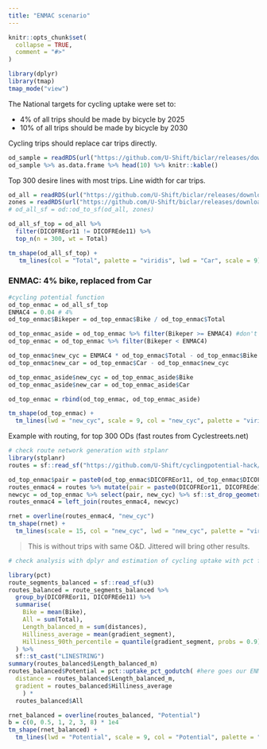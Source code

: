 ```yaml
---
title: "ENMAC scenario"
---
```


```r
knitr::opts_chunk$set(
  collapse = TRUE,
  comment = "#>"
)
```

```r
library(dplyr)
library(tmap)
tmap_mode("view")
```

The National targets for cycling uptake were set to:

-   4% of all trips should be made by bicycle by 2025
-   10% of all trips should be made by bicycle by 2030

Cycling trips should replace car trips directly.

```r
od_sample = readRDS(url("https://github.com/U-Shift/biclar/releases/download/0.0.1/od_sample.Rds"))
od_sample %>% as.data.frame %>% head(10) %>% knitr::kable()
```

Top 300 desire lines with most trips. Line width for car trips.

```r
od_all = readRDS(url("https://github.com/U-Shift/biclar/releases/download/0.0.1/TRIPSmode_freguesias.Rds"))
zones = readRDS(url("https://github.com/U-Shift/biclar/releases/download/0.0.1/FREGUESIASgeo.Rds"))
# od_all_sf = od::od_to_sf(od_all, zones)

od_all_sf_top = od_all %>% 
  filter(DICOFREor11 != DICOFREde11) %>% 
  top_n(n = 300, wt = Total)

tm_shape(od_all_sf_top) +
   tm_lines(col = "Total", palette = "viridis", lwd = "Car", scale = 9)
```

### ENMAC: 4% bike, replaced from Car

```r
#cycling potential function
od_top_enmac = od_all_sf_top
ENMAC4 = 0.04 # 4%
od_top_enmac$Bikeper = od_top_enmac$Bike / od_top_enmac$Total

od_top_enmac_aside = od_top_enmac %>% filter(Bikeper >= ENMAC4) #don't mess with the ones that already reach target
od_top_enmac = od_top_enmac %>% filter(Bikeper < ENMAC4)

od_top_enmac$new_cyc = ENMAC4 * od_top_enmac$Total - od_top_enmac$Bike
od_top_enmac$new_car = od_top_enmac$Car - od_top_enmac$new_cyc

od_top_enmac_aside$new_cyc = od_top_enmac_aside$Bike
od_top_enmac_aside$new_car = od_top_enmac_aside$Car

od_top_enmac = rbind(od_top_enmac, od_top_enmac_aside)

```

```r
tm_shape(od_top_enmac) +
  tm_lines(lwd = "new_cyc", scale = 9, col = "new_cyc", palette = "viridis")
```

Example with routing, for top 300 ODs
(fast routes from Cyclestreets.net)

```r
# check route network generation with stplanr
library(stplanr)
routes = sf::read_sf("https://github.com/U-Shift/cyclingpotential-hack/releases/download/2.0.0/routes_fast.geojson")

od_top_enmac$pair = paste0(od_top_enmac$DICOFREor11, od_top_enmac$DICOFREde11)
routes_enmac4 = routes %>% mutate(pair = paste0(DICOFREor11, DICOFREde11)) %>% filter(pair %in% od_top_enmac$pair)
newcyc = od_top_enmac %>% select(pair, new_cyc) %>% sf::st_drop_geometry() %>% mutate(new_cyc = round(new_cyc))
routes_enmac4 = left_join(routes_enmac4, newcyc)

rnet = overline(routes_enmac4, "new_cyc") 
tm_shape(rnet) +
  tm_lines(scale = 15, col = "new_cyc", lwd = "new_cyc", palette = "viridis")

```

> This is without trips with same O&D. Jittered will bring other results.


```r
# check analysis with dplyr and estimation of cycling uptake with pct function

library(pct)
route_segments_balanced = sf::read_sf(u3)
routes_balanced = route_segments_balanced %>% 
  group_by(DICOFREor11, DICOFREde11) %>% 
  summarise(
    Bike = mean(Bike),
    All = sum(Total),
    Length_balanced_m = sum(distances),
    Hilliness_average = mean(gradient_segment),
    Hilliness_90th_percentile = quantile(gradient_segment, probs = 0.9)
  ) %>% 
  sf::st_cast("LINESTRING")
summary(routes_balanced$Length_balanced_m)
routes_balanced$Potential = pct::uptake_pct_godutch( #here goes our ENMAC function!
  distance = routes_balanced$Length_balanced_m,
  gradient = routes_balanced$Hilliness_average
    ) * 
  routes_balanced$All

rnet_balanced = overline(routes_balanced, "Potential")
b = c(0, 0.5, 1, 2, 3, 8) * 1e4
tm_shape(rnet_balanced) +
  tm_lines(lwd = "Potential", scale = 9, col = "Potential", palette = "viridis", breaks = b)

```

